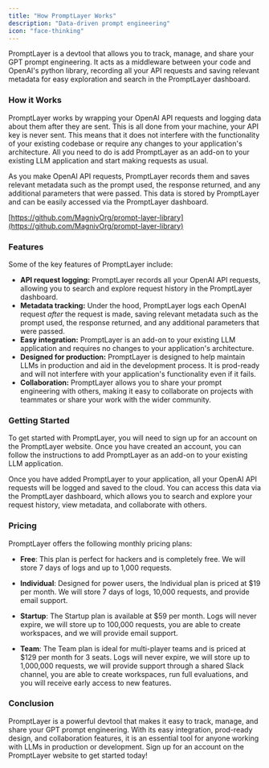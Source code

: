 ```yaml
---
title: "How PromptLayer Works"
description: "Data-driven prompt engineering"
icon: "face-thinking"
---
```


PromptLayer is a devtool that allows you to track, manage, and share your GPT prompt engineering. It acts as a middleware between your code and OpenAI's python library, recording all your API requests and saving relevant metadata for easy exploration and search in the PromptLayer dashboard.

### **How it Works**

PromptLayer works by wrapping your OpenAI API requests and logging data about them after they are sent. This is all done from your machine, your API key is never sent. This means that it does not interfere with the functionality of your existing codebase or require any changes to your application's architecture. All you need to do is add PromptLayer as an add-on to your existing LLM application and start making requests as usual.

As you make OpenAI API requests, PromptLayer records them and saves relevant metadata such as the prompt used, the response returned, and any additional parameters that were passed. This data is stored by PromptLayer and can be easily accessed via the PromptLayer dashboard.

[https://github.com/MagnivOrg/prompt-layer-library](https://github.com/MagnivOrg/prompt-layer-library)

### **Features**

Some of the key features of PromptLayer include:

- **API request logging:** PromptLayer records all your OpenAI API requests, allowing you to search and explore request history in the PromptLayer dashboard.
- **Metadata tracking:** Under the hood, PromptLayer logs each OpenAI request *after* the request is made, saving relevant metadata such as the prompt used, the response returned, and any additional parameters that were passed.
- **Easy integration:** PromptLayer is an add-on to your existing LLM application and requires no changes to your application's architecture.
- **Designed for production:** PromptLayer is designed to help maintain LLMs in production and aid in the development process. It is prod-ready and will not interfere with your application's functionality even if it fails.
- **Collaboration:** PromptLayer allows you to share your prompt engineering with others, making it easy to collaborate on projects with teammates or share your work with the wider community.

### **Getting Started**

To get started with PromptLayer, you will need to sign up for an account on the PromptLayer website. Once you have created an account, you can follow the instructions to add PromptLayer as an add-on to your existing LLM application.

Once you have added PromptLayer to your application, all your OpenAI API requests will be logged and saved to the cloud. You can access this data via the PromptLayer dashboard, which allows you to search and explore your request history, view metadata, and collaborate with others.

### **Pricing**
PromptLayer offers the following monthly pricing plans:

- **Free**: This plan is perfect for hackers and is completely free. We will store 7 days of logs and up to 1,000 requests.

- **Individual**: Designed for power users, the Individual plan is priced at $19 per month. We will store 7 days of logs, 10,000 requests, and provide email support.

- **Startup**: The Startup plan is available at $59 per month. Logs will never expire, we will store up to 100,000 requests, you are able to create workspaces, and we will provide email support.

- **Team**: The Team plan is ideal for multi-player teams and is priced at $129 per month for 3 seats. Logs will never expire, we will store up to 1,000,000 requests, we will provide support through a shared Slack channel, you are able to create workspaces, run full evaluations, and you will receive early access to new features.

### **Conclusion**

PromptLayer is a powerful devtool that makes it easy to track, manage, and share your GPT prompt engineering. With its easy integration, prod-ready design, and collaboration features, it is an essential tool for anyone working with LLMs in production or development. Sign up for an account on the PromptLayer website to get started today!